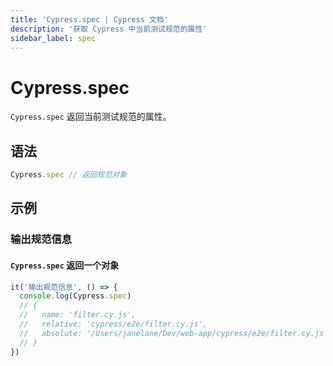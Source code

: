 ```yaml
---
title: 'Cypress.spec | Cypress 文档'
description: '获取 Cypress 中当前测试规范的属性'
sidebar_label: spec
---
```


<ProductHeading product="app" />

# Cypress.spec

`Cypress.spec` 返回当前测试规范的属性。

## 语法

```javascript
Cypress.spec // 返回规范对象
```

## 示例

### 输出规范信息

#### `Cypress.spec` 返回一个对象

```js
it('输出规范信息', () => {
  console.log(Cypress.spec)
  // {
  //   name: 'filter.cy.js',
  //   relative: 'cypress/e2e/filter.cy.js',
  //   absolute: '/Users/janelane/Dev/web-app/cypress/e2e/filter.cy.js',
  // }
})
```